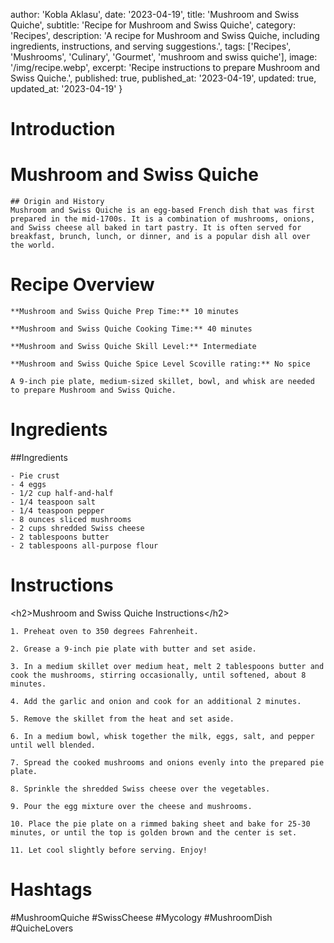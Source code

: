 
  author: 'Kobla Aklasu',
  date: '2023-04-19',
  title: 'Mushroom and Swiss Quiche',
  subtitle: 'Recipe for Mushroom and Swiss Quiche',
  category: 'Recipes',
  description: 'A recipe for Mushroom and Swiss Quiche, including ingredients, instructions, and serving suggestions.',
  tags: ['Recipes', 'Mushrooms', 'Culinary', 'Gourmet', 'mushroom and swiss quiche'],
  image: '/img/recipe.webp',
  excerpt: 'Recipe instructions to prepare Mushroom and Swiss Quiche.',
  published: true,
  published_at: '2023-04-19',
  updated: true,
  updated_at: '2023-04-19'
}


  # Introduction

# Mushroom and Swiss Quiche 
    
    ## Origin and History 
    Mushroom and Swiss Quiche is an egg-based French dish that was first prepared in the mid-1700s. It is a combination of mushrooms, onions, and Swiss cheese all baked in tart pastry. It is often served for breakfast, brunch, lunch, or dinner, and is a popular dish all over the world.

# Recipe Overview

    **Mushroom and Swiss Quiche Prep Time:** 10 minutes
    
    **Mushroom and Swiss Quiche Cooking Time:** 40 minutes
    
    **Mushroom and Swiss Quiche Skill Level:** Intermediate
    
    **Mushroom and Swiss Quiche Spice Level Scoville rating:** No spice
    
    A 9-inch pie plate, medium-sized skillet, bowl, and whisk are needed to prepare Mushroom and Swiss Quiche.

# Ingredients

##Ingredients
    
    - Pie crust
    - 4 eggs
    - 1/2 cup half-and-half
    - 1/4 teaspoon salt
    - 1/4 teaspoon pepper
    - 8 ounces sliced mushrooms
    - 2 cups shredded Swiss cheese
    - 2 tablespoons butter
    - 2 tablespoons all-purpose flour

# Instructions

&lt;h2&gt;Mushroom and Swiss Quiche Instructions&lt;/h2&gt;
    
    1. Preheat oven to 350 degrees Fahrenheit.
    
    2. Grease a 9-inch pie plate with butter and set aside.
    
    3. In a medium skillet over medium heat, melt 2 tablespoons butter and cook the mushrooms, stirring occasionally, until softened, about 8 minutes.
    
    4. Add the garlic and onion and cook for an additional 2 minutes.
    
    5. Remove the skillet from the heat and set aside.
    
    6. In a medium bowl, whisk together the milk, eggs, salt, and pepper until well blended.
    
    7. Spread the cooked mushrooms and onions evenly into the prepared pie plate.
    
    8. Sprinkle the shredded Swiss cheese over the vegetables.
    
    9. Pour the egg mixture over the cheese and mushrooms.
    
    10. Place the pie plate on a rimmed baking sheet and bake for 25-30 minutes, or until the top is golden brown and the center is set.
    
    11. Let cool slightly before serving. Enjoy!

# Hashtags

#MushroomQuiche #SwissCheese #Mycology #MushroomDish #QuicheLovers



